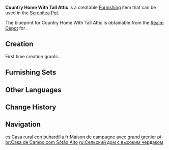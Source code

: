{{Furnishing Infobox
|id             = 370205
|image          = Item Country Home With Tall Attic.png
|category       = Building
|subcategory    = Mondstadt
|quality        = 3
|adeptal_energy = 60
|load           = 300
|reduced_load   = 149
|description    = A Mondstadt-style countryside building. It has an attic tall enough to store lots of things.
|blueprint      = Realm Depot
}}
'''Country Home With Tall Attic''' is a creatable [[Furnishing]] item that can be used in the [[Serenitea Pot]].

The blueprint for Country Home With Tall Attic is obtainable from the [[Realm Depot]] for {{Item|Realm Currency|24|x=160}}.

==Creation==
First time creation grants {{Item|Trust|24|x=60}}.
{{Recipe
|type = Creation
|time = 14h
|Fir Wood = 12
|Birch Wood = 6
|sort = Fir Wood;Birch Wood
}}

==Furnishing Sets==
{{Craft Usage|type=Furnishing Set}}

==Other Languages==
{{Other Languages
|en      = Country Home With Tall Attic
|zhs     = 高大阁楼的乡间住宅
|zhs_rm  = Gāodà Gélóu de Xiāngjiān Zhùzhái
|zht     = 高大閣樓的鄉間住宅
|zht_rm  = Gāodà Gélóu de Xiāngjiān Zhùzhái
|zh_tl   = 
|ja      = 広い屋根裏部屋のある田舎の家屋
|ja_rm   = Hiroi Yaneurabeya no Aru Inaka no Kaoku
|ja_tl   = 
|ko      = 넓은 다락방이 있는 시골 주택
|ko_rm   = Neolbeun Darakbang-i Inneun Sigol Jutaek
|ko_tl   = Country Home With a Large Attic
|es      = Casa rural con buhardilla
|es_tl   = Rural House With Attic
|fr      = Maison de campagne avec grand grenier
|fr_tl   = Country House With Tall Attic
|ru      = Сельский дом с высоким чердаком
|ru_tl   = Country House With Tall Attic
|th      = บ้านชนบทใต้หลังคาสูง
|th_rm   = 
|th_tl   = 
|vi      = Nhà Gác Cao Nông Thôn
|vi_tl   = 
|de      = Bauernhaus mit hoher Mansarde
|de_tl   = Farm House With Tall Mansard
|id      = Rumah Pedesaan dengan Loteng Tinggi
|id_tl   = Country House With Tall Attic
|pt      = Casa de Campo com Sótão Alto
|pt_tl   = 
|tr      = Yüksek Çatılı Taşra Evi
|tr_tl   = 
|it      = Casa di campagna con mansarda
|it_tl   = 
}}

==Change History==
{{Change History|1.5}}

==Navigation==
{{Furnishing Navbox|exterior}}

[[es:Casa rural con buhardilla]]
[[fr:Maison de campagne avec grand grenier]]
[[pt-br:Casa de Campo com Sótão Alto]]
[[ru:Сельский дом с высоким чердаком]]